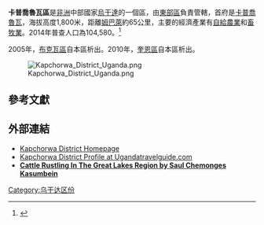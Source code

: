 {{Infobox settlement
|name=卡普喬魯瓦區
|settlement_type=
|native_name   =
|nickname      = 
|image_skyline =
|image_size    = 
|image_caption =
|image_flag    = 
|image_seal    =
|image_map          = Kapchorwa District in Uganda.svg
|mapsize = 250
|map_caption        = 2010年以後的卡普喬魯瓦區範圍以紅色標示
|coordinates_region  = UG
|subdivision_type1   = 國家
|subdivision_name1   = {{flag|Uganda}}
|subdivision_type2   = 地理區
|subdivision_name2   = [[東部區_(烏干達)|東部區]]
|seat_type   = 首府
|seat        = [[卡普喬魯瓦|卡普喬魯瓦]]
|leader_title       =
|leader_name        =
|established_title  =
|established_date   = 
|area_total_km2         =  
|area_land_km2          = 
|area_water_km2         = 
| population_as_of      = 2014年普查
| population_footnotes  =
| population_total      = 104580
|population_density_km2 = 
|timezone           =[[東非時間|東非時間]]
|utc_offset         = +3
|timezone_DST       = 
|utc_offset_DST     = 
|latd=1|latm=24|lats=|latNS=N
|longd=34|longm=27|longs=|longEW=E
|coordinates_display = inline,title
|elevation_m        = 1800
|blank_name         =
|blank_info         =
|website            = {{URL|http://www.kapchorwa.go.ug}}
|footnotes          = 
}}

'''卡普喬魯瓦區'''是[[非洲|非洲]]中部國家[[烏干達|烏干達]]的一個區，由[[東部區_(烏干達)|東部區]]負責管轄，首府是[[卡普喬魯瓦|卡普喬魯瓦]]，海拔高度1,800米，距離[[姆巴萊|姆巴萊]]約65公里，主要的經濟產業有[[自給農業|自給農業]]和[[畜牧業|畜牧業]]。2014年普查人口為104,580。<ref name="Census">{{cite web | last=UBOS | url=http://www.citypopulation.de/php/uganda-admin.php | title=The population of the regions and districts of Uganda according to census results and latest official projections | publisher=Citypopulation.de Quoting Uganda Bureau of Statistics (UBOS) | date=2014-08-27 | accessdate=2016-01-03 | archive-date=2016-02-27 | archive-url=https://web.archive.org/web/20160227013036/http://www.citypopulation.de/php/uganda-admin.php | dead-url=no }}</ref>

2005年，[[布克瓦區|布克瓦區]]自本區析出。2010年，[[奎恩區|奎恩區]]自本區析出。

[[File:Kapchorwa_District_Uganda.png|thumb]]

==參考文獻==
{{Reflist}}

==外部連結==
* [https://web.archive.org/web/20170626153644/http://www.kapchorwa.go.ug/   Kapchorwa District Homepage]
* [http://www.ugandatravelguide.com/kapchorwa-district.html Kapchorwa District Profile at Ugandatravelguide.com]{{Wayback|url=http://www.ugandatravelguide.com/kapchorwa-district.html |date=20111001002955 }}
* [http://www.ugandaruralcommunitysupport.org/1999/09/26/cattle-rustling-in-the-great-lakes-region-readers-forum-26-september-1999/  '''Cattle Rustling In The Great Lakes Region by Saul Chemonges Kasumbein''']{{dead link|date=2017年11月 |bot=InternetArchiveBot |fix-attempted=yes }}

{{Uganda-stub}}
{{烏干達行政區劃}}

[[Category:乌干达区份|Category:乌干达区份]]